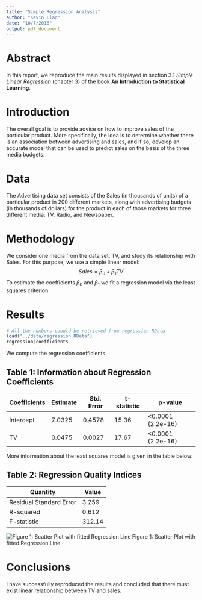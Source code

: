 ```yaml
---
title: "Simple Regression Analysis"
author: "Kevin Liao"
date: "10/7/2016"
output: pdf_document
---
```

# Abstract
  
In this report, we reproduce the main results displayed in section 3.1 *Simple Linear Regression* (chapter 3) of the book **An Introduction to Statistical Learning**.

# Introduction

The overall goal is to provide advice on how to improve sales of the particular product. More specifically,
the idea is to determine whether there is an association between advertising and sales, and if so, develop an
accurate model that can be used to predict sales on the basis of the three media budgets.

# Data

The Advertising data set consists of the Sales (in thousands of units) of a particular product in 200 different
markets, along with advertising budgets (in thousands of dollars) for the product in each of those markets for
three different media: TV, Radio, and Newspaper.

# Methodology

We consider one media from the data set, TV, and study its relationship with Sales. For this purpose, we use
a simple linear model:
$$Sales = \beta_{0} + \beta_{1}TV$$
To estimate the coefficients $\beta_{0}$ and $\beta_{1}$ we fit a regression model via the least squares criterion.
  
# Results

```r
# All the numbers couuld be retrieved from regression.RData
load("../data/regression.RData")
regression$coefficients

```


We compute the regression coefficients

Table 1: Information about Regression Coefficients
------------------------------------------------------------
Coefficients| Estimate | Std. Error | t-statistic | p-value
------------|----------|------------|-------------|---------
Intercept   | 7.0325   | 0.4578     | 15.36       | <0.0001 (2.2e-16)
TV          | 0.0475   | 0.0027     | 17.67       | <0.0001 (2.2e-16)

More information about the least squares model is given in the table below: 
  
  
Table 2: Regression Quality Indices
-------------------------------
Quantity               | Value
-----------------------|-------
Residual Standard Error| 3.259
R-squared              | 0.612
F-statistic            | 312.14

![Figure 1: Scatter Plot with fitted Regression Line](https://raw.githubusercontent.com/KevinLiao159/stat159-fall2016-hw02/master/images/scatterplot-tv-sales.png)
Figure 1: Scatter Plot with fitted Regression Line

# Conclusions
I have successfully reproduced the results and concluded that there must exist linear relationship between TV and sales. 